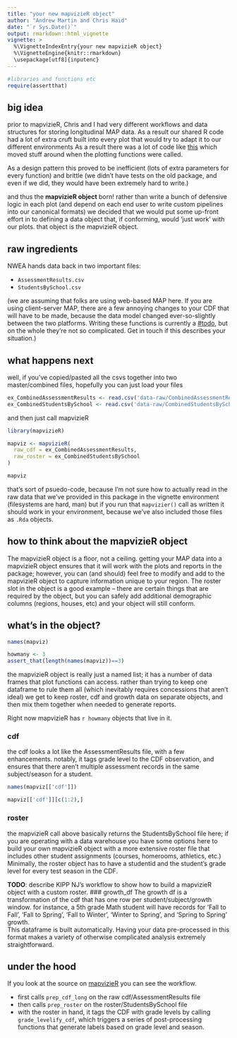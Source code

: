 ```yaml
---
title: "your new mapvizieR object"
author: "Andrew Martin and Chris Haid"
date: "`r Sys.Date()`"
output: rmarkdown::html_vignette
vignette: >
  %\VignetteIndexEntry{your new mapvizieR object}
  %\VignetteEngine{knitr::rmarkdown}
  \usepackage[utf8]{inputenc}
---
```



```r
#libraries and functions etc
require(assertthat)
```

## big idea
prior to mapvizieR, Chris and I had very different workflows and data structures for storing longitudinal MAP data.  As a result our shared R code had a lot of extra cruft built into every plot that would try to adapt it to our different environments  As a result there was a lot of code like [this](https://github.com/almartin82/MAP-visuals/blob/2daa2dc47aa5afb84bc85e992657aaa9018b5e85/R/becca_plot.R#L59) which moved stuff around when the plotting functions were called.

As a design pattern this proved to be inefficient (lots of extra parameters for every function) and brittle (we didn't have tests on the old package, and even if we did, they would have been extremely hard to write.)

and thus the **mapvizieR object** born!  rather than write a bunch of defensive logic in each plot (and depend on each end user to write custom pipelines into our canonical formats) we decided that we would put some up-front effort in to defining a data object that, if conforming, would 'just work' with our plots.  that object is the mapvizieR object.

## raw ingredients

NWEA hands data back in two important files:

  - `AssessmentResults.csv`
  - `StudentsBySchool.csv`
  
(we are assuming that folks are using web-based MAP here.  If you are using client-server MAP, there are a few annoying changes to your CDF that will have to be made, because the data model changed ever-so-slightly between the two platforms.  Writing these functions is currently a [#todo](https://github.com/almartin82/mapvizieR/issues/37), but on the whole they're not so complicated.  Get in touch if this describes your situation.)
  
## what happens next

well, if you've copied/pasted all the csvs together into two master/combined files, hopefully you can just load your files

```r

ex_CombinedAssessmentResults <- read.csv('data-raw/CombinedAssessmentResults.csv')
ex_CombinedStudentsBySchool <- read.csv('data-raw/CombinedStudentsBySchool.csv')

```

and then just call mapvizieR 

```r
library(mapvizieR)

mapviz <- mapvizieR(
  raw_cdf = ex_CombinedAssessmentResults,
  raw_roster = ex_CombinedStudentsBySchool
)

mapviz

```

that's sort of psuedo-code, because I'm not sure how to actually read in the raw data that we've provided in this package in the vignette environment (filesystems are hard, man) but if you run that `mapvizier()` call as written it should work in your environment, because we've also included those files as `.Rda` objects.

## how to think about the mapvizieR object
The mapvizieR object is a floor, not a ceiling.  getting your MAP data into a mapvizieR object ensures that it will work with the plots and reports in the package; however, you can (and should) feel free to modify and add to the mapvizieR object to capture information unique to your region.  The roster slot in the object is a good example -- there are certain things that are required by the object, but you can safely add additional demographic columns (regions, houses, etc) and your object will still conform.

## what's in the object?

```r
names(mapviz)
```

```r
howmany <- 3
assert_that(length(names(mapviz))==3)
```

the mapvizieR object is really just a named list; it has a number of data frames that plot functions can access.  rather than trying to keep one dataframe to rule them all (which inevitably requires concessions that aren't ideal) we get to keep roster, cdf and growth data on separate objects, and then mix them together when needed to generate reports.

Right now mapvizieR has `r howmany` objects that live in it. 

### cdf
the cdf looks a lot like the AssessmentResults file, with a few enhancements.  notably, it tags grade level to the CDF observation, and ensures that there aren't multiple assessment records in the same subject/season for a student.

```r

names(mapviz[['cdf']])

mapviz[['cdf']][c(1:2),]

```

### roster
the mapvizieR call above basically returns the StudentsBySchool file here; if you are operating with a data warehouse you have some options here to build your own mapvizieR object with a more extensive roster file that includes other student assignments (courses, homerooms, athletics, etc.)  Minimally, the roster object has to have a studentid and the student's grade level for every test season in the CDF. 

**TODO**: describe KIPP NJ's workflow to show how to build a mapvizieR object with a custom roster.
### growth_df
The growth df is a transformation of the cdf that has one row per student/subject/growth window.  for instance, a 5th grade Math student will have records for 'Fall to Fall', 'Fall to Spring', 'Fall to Winter', 'Winter to Spring', and 'Spring to Spring' growth.  
This dataframe is built automatically.  Having your data pre-processed in this format makes a variety of otherwise complicated analysis extremely straightforward.

## under the hood

If you look at the source on [ mapvizieR](https://github.com/almartin82/mapvizieR/blob/master/R/mapvizieR_object.R#L23) you can see the workflow.

- first calls `prep_cdf_long` on the raw cdf/AssessmentResults file
- then calls `prep_roster` on the roster/StudentsBySchool file
- with the roster in hand, it tags the CDF with grade levels by calling `grade_levelify_cdf`, which triggers a series of post-processing functions that generate labels based on grade level and season.



